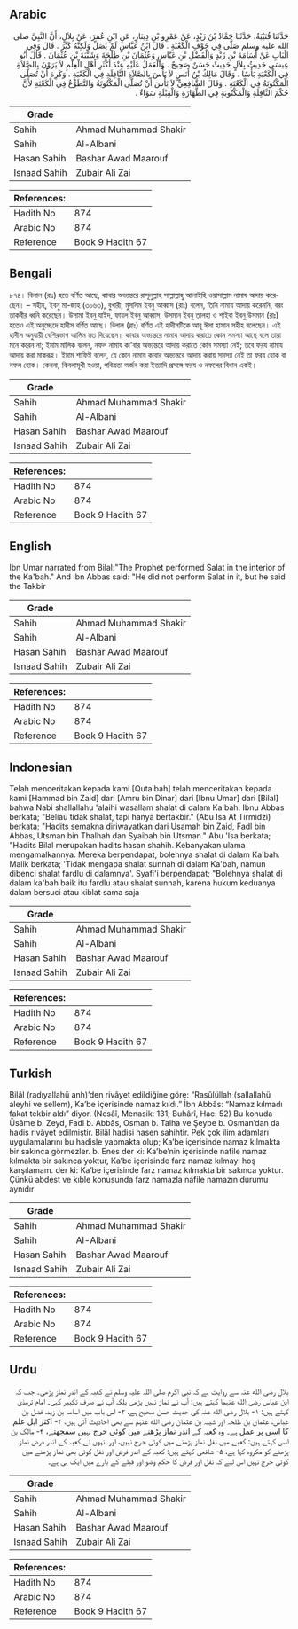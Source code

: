 ## Arabic


<div dir="rtl" lang="ar" style={{fontSize:'larger',backgroundColor:'#f8f9fa',padding:20}}>
حَدَّثَنَا قُتَيْبَةُ، حَدَّثَنَا حَمَّادُ بْنُ زَيْدٍ، عَنْ عَمْرِو بْنِ دِينَارٍ، عَنِ ابْنِ عُمَرَ، عَنْ بِلاَلٍ، أَنَّ النَّبِيَّ صلى الله عليه وسلم صَلَّى فِي جَوْفِ الْكَعْبَةِ ‏.‏ قَالَ ابْنُ عَبَّاسٍ لَمْ يُصَلِّ وَلَكِنَّهُ كَبَّرَ ‏.‏ قَالَ وَفِي الْبَابِ عَنْ أُسَامَةَ بْنِ زَيْدٍ وَالْفَضْلِ بْنِ عَبَّاسٍ وَعُثْمَانَ بْنِ طَلْحَةَ وَشَيْبَةَ بْنِ عُثْمَانَ ‏.‏ قَالَ أَبُو عِيسَى حَدِيثُ بِلاَلٍ حَدِيثٌ حَسَنٌ صَحِيحٌ ‏.‏ وَالْعَمَلُ عَلَيْهِ عِنْدَ أَكْثَرِ أَهْلِ الْعِلْمِ لاَ يَرَوْنَ بِالصَّلاَةِ فِي الْكَعْبَةِ بَأْسًا ‏.‏ وَقَالَ مَالِكُ بْنُ أَنَسٍ لاَ بَأْسَ بِالصَّلاَةِ النَّافِلَةِ فِي الْكَعْبَةِ ‏.‏ وَكَرِهَ أَنْ تُصَلَّى الْمَكْتُوبَةُ فِي الْكَعْبَةِ ‏.‏ وَقَالَ الشَّافِعِيُّ لاَ بَأْسَ أَنْ تُصَلَّى الْمَكْتُوبَةُ وَالتَّطَوُّعُ فِي الْكَعْبَةِ لأَنَّ حُكْمَ النَّافِلَةِ وَالْمَكْتُوبَةِ فِي الطَّهَارَةِ وَالْقِبْلَةِ سَوَاءٌ ‏.‏
</div>
<div style={{backgroundColor:'#f8f9fa',padding:20, marginBottom: 10}}><table> <thead> <tr> <th>Grade</th> <th></th> </tr> </thead> <tbody> <tr><td>Sahih</td><td>Ahmad Muhammad Shakir</td></tr><tr><td>Sahih</td><td>Al-Albani</td></tr><tr><td>Hasan Sahih</td><td>Bashar Awad Maarouf</td></tr><tr><td>Isnaad Sahih</td><td>Zubair Ali Zai</td></tr></tbody></table><table> <thead> <tr> <th>References:</th> <th></th> </tr> </thead> <tbody><tr><td>Hadith No</td><td>874</td></tr><tr><td>Arabic No</td><td>874</td></tr><tr><td>Reference</td><td>Book 9 Hadith 67</td></tr></tbody></table></div>

## Bengali


<div dir="ltr" lang="bn" style={{fontSize:'larger',backgroundColor:'#f8f9fa',padding:20}}>
৮৭৪। বিলাল (রাঃ) হতে বর্ণিত আছে, কাবার অভ্যন্তরে রাসূলুল্লাহ সাল্লাল্লাহু আলাইহি ওয়াসাল্লাম নামায আদায় করেছেন। – সহীহ, ইবনু মা-জাহ (৩০৬৩), বুখারী, মুসলিম ইবনু আব্বাস (রাঃ) বলেন, তিনি নামায আদায় করেননি, বরং তাকবীর ধ্বনি করেছেন। উসামা ইবনু যাইদ, ফাযল ইবনু আব্বাস, উসমান ইবনু তালহা ও শাইবা ইবনু উসমান (রাঃ) হতেও এই অনুচ্ছেদে হাদীস বর্ণিত আছে। বিলাল (রাঃ) বর্ণিত এই হাদীসটিকে আবূ ঈসা হাসান সহীহ বলেছেন। এই হাদীস অনুযায়ী বেশিরভাগ আলিম মত দিয়েছেন। কাবার অভ্যন্তরে নামায আদায় করাতে কোন সমস্যা আছে বলে তারা মনে করেন না; ইমাম মালিক বলেন, নফল নামায কা'বার অভ্যন্তরে আদায় করাতে কোন সমস্যা নেই; তবে ফরয নামায আদায় করা মাকরূহ। ইমাম শাফিঈ বলেন, যে কোন নামায কাবার অভ্যন্তরে আদায় করায় সমস্যা নেই তা ফরয হোক বা নফল হোক। কেননা, কিবলামূখী হওয়া, পবিত্রতা অর্জন করা ইত্যাদি প্রসঙ্গে ফরয ও নফলের বিধান একই।
</div>
<div style={{backgroundColor:'#f8f9fa',padding:20, marginBottom: 10}}><table> <thead> <tr> <th>Grade</th> <th></th> </tr> </thead> <tbody> <tr><td>Sahih</td><td>Ahmad Muhammad Shakir</td></tr><tr><td>Sahih</td><td>Al-Albani</td></tr><tr><td>Hasan Sahih</td><td>Bashar Awad Maarouf</td></tr><tr><td>Isnaad Sahih</td><td>Zubair Ali Zai</td></tr></tbody></table><table> <thead> <tr> <th>References:</th> <th></th> </tr> </thead> <tbody><tr><td>Hadith No</td><td>874</td></tr><tr><td>Arabic No</td><td>874</td></tr><tr><td>Reference</td><td>Book 9 Hadith 67</td></tr></tbody></table></div>

## English


<div dir="ltr" lang="en" style={{fontSize:'larger',backgroundColor:'#f8f9fa',padding:20}}>
Ibn Umar narrated from Bilal:"The Prophet performed Salat in the interior of the Ka'bah." And Ibn Abbas said: "He did not perform Salat in it, but he said the Takbir
</div>
<div style={{backgroundColor:'#f8f9fa',padding:20, marginBottom: 10}}><table> <thead> <tr> <th>Grade</th> <th></th> </tr> </thead> <tbody> <tr><td>Sahih</td><td>Ahmad Muhammad Shakir</td></tr><tr><td>Sahih</td><td>Al-Albani</td></tr><tr><td>Hasan Sahih</td><td>Bashar Awad Maarouf</td></tr><tr><td>Isnaad Sahih</td><td>Zubair Ali Zai</td></tr></tbody></table><table> <thead> <tr> <th>References:</th> <th></th> </tr> </thead> <tbody><tr><td>Hadith No</td><td>874</td></tr><tr><td>Arabic No</td><td>874</td></tr><tr><td>Reference</td><td>Book 9 Hadith 67</td></tr></tbody></table></div>

## Indonesian


<div dir="ltr" lang="id" style={{fontSize:'larger',backgroundColor:'#f8f9fa',padding:20}}>
Telah menceritakan kepada kami [Qutaibah] telah menceritakan kepada kami [Hammad bin Zaid] dari [Amru bin Dinar] dari [Ibnu Umar] dari [Bilal] bahwa Nabi shallallahu 'alaihi wasallam shalat di dalam Ka'bah. Ibnu Abbas berkata; "Beliau tidak shalat, tapi hanya bertakbir." (Abu Isa At Tirmidzi) berkata; "Hadits semakna diriwayatkan dari Usamah bin Zaid, Fadl bin Abbas, Utsman bin Thalhah dan Syaibah bin Utsman." Abu 'Isa berkata; "Hadits Bilal merupakan hadits hasan shahih. Kebanyakan ulama mengamalkannya. Mereka berpendapat, bolehnya shalat di dalam Ka'bah. Malik berkata; 'Tidak mengapa shalat sunnah di dalam Ka'bah, namun dibenci shalat fardlu di dalamnya'. Syafi'i berpendapat; "Bolehnya shalat di dalam ka'bah baik itu fardlu atau shalat sunnah, karena hukum keduanya dalam bersuci atau kiblat sama saja
</div>
<div style={{backgroundColor:'#f8f9fa',padding:20, marginBottom: 10}}><table> <thead> <tr> <th>Grade</th> <th></th> </tr> </thead> <tbody> <tr><td>Sahih</td><td>Ahmad Muhammad Shakir</td></tr><tr><td>Sahih</td><td>Al-Albani</td></tr><tr><td>Hasan Sahih</td><td>Bashar Awad Maarouf</td></tr><tr><td>Isnaad Sahih</td><td>Zubair Ali Zai</td></tr></tbody></table><table> <thead> <tr> <th>References:</th> <th></th> </tr> </thead> <tbody><tr><td>Hadith No</td><td>874</td></tr><tr><td>Arabic No</td><td>874</td></tr><tr><td>Reference</td><td>Book 9 Hadith 67</td></tr></tbody></table></div>

## Turkish


<div dir="ltr" lang="tr" style={{fontSize:'larger',backgroundColor:'#f8f9fa',padding:20}}>
Bilâl (radıyallahü anh)’den rivâyet edildiğine göre: “Rasûlüllah (sallallahü aleyhi ve sellem), Ka’be içerisinde namaz kıldı.” İbn Abbâs: “Namaz kılmadı fakat tekbir aldı” diyor. (Nesâî, Menasik: 131; Buhârî, Hac: 52) Bu konuda Üsâme b. Zeyd, Fadl b. Abbâs, Osman b. Talha ve Şeybe b. Osman’dan da hadis rivâyet edilmiştir. Bilâl hadisi hasen sahihtir. Pek çok ilim adamları uygulamalarını bu hadisle yapmakta olup; Ka’be içerisinde namaz kılmakta bir sakınca görmezler. b. Enes der ki: Ka’be’nin içerisinde nafile namaz kılmakta bir sakınca yoktur, Ka’be içerisinde farz namaz kılmayı hoş karşılamam. der ki: Ka’be içerisinde farz namaz kılmakta bir sakınca yoktur. Çünkü abdest ve kıble konusunda farz namazla nafile namazın durumu aynıdır
</div>
<div style={{backgroundColor:'#f8f9fa',padding:20, marginBottom: 10}}><table> <thead> <tr> <th>Grade</th> <th></th> </tr> </thead> <tbody> <tr><td>Sahih</td><td>Ahmad Muhammad Shakir</td></tr><tr><td>Sahih</td><td>Al-Albani</td></tr><tr><td>Hasan Sahih</td><td>Bashar Awad Maarouf</td></tr><tr><td>Isnaad Sahih</td><td>Zubair Ali Zai</td></tr></tbody></table><table> <thead> <tr> <th>References:</th> <th></th> </tr> </thead> <tbody><tr><td>Hadith No</td><td>874</td></tr><tr><td>Arabic No</td><td>874</td></tr><tr><td>Reference</td><td>Book 9 Hadith 67</td></tr></tbody></table></div>

## Urdu


<div dir="rtl" lang="ur" style={{fontSize:'larger',backgroundColor:'#f8f9fa',padding:20}}>
بلال رضی الله عنہ سے روایت ہے کہ نبی اکرم صلی اللہ علیہ وسلم نے کعبہ کے اندر نماز پڑھی۔ جب کہ ابن عباس رضی الله عنہما کہتے ہیں: آپ نے نماز نہیں پڑھی بلکہ آپ نے صرف تکبیر کہی۔ امام ترمذی کہتے ہیں: ۱- بلال رضی الله عنہ کی حدیث حسن صحیح ہے، ۲- اس باب میں اسامہ بن زید، فضل بن عباس، عثمان بن طلحہ اور شیبہ بن عثمان رضی الله عنہم سے بھی احادیث آئی ہیں، ۳- اکثر اہل علم کا اسی پر عمل ہے۔ وہ کعبہ کے اندر نماز پڑھنے میں کوئی حرج نہیں سمجھتے، ۴- مالک بن انس کہتے ہیں: کعبے میں نفل نماز پڑھنے میں کوئی حرج نہیں، اور انہوں نے کعبہ کے اندر فرض نماز پڑھنے کو مکروہ کہا ہے، ۵- شافعی کہتے ہیں: کعبہ کے اندر فرض اور نفل کوئی بھی نماز پڑھنے میں کوئی حرج نہیں اس لیے کہ نفل اور فرض کا حکم وضو اور قبلے کے بارے میں ایک ہی ہے۔
</div>
<div style={{backgroundColor:'#f8f9fa',padding:20, marginBottom: 10}}><table> <thead> <tr> <th>Grade</th> <th></th> </tr> </thead> <tbody> <tr><td>Sahih</td><td>Ahmad Muhammad Shakir</td></tr><tr><td>Sahih</td><td>Al-Albani</td></tr><tr><td>Hasan Sahih</td><td>Bashar Awad Maarouf</td></tr><tr><td>Isnaad Sahih</td><td>Zubair Ali Zai</td></tr></tbody></table><table> <thead> <tr> <th>References:</th> <th></th> </tr> </thead> <tbody><tr><td>Hadith No</td><td>874</td></tr><tr><td>Arabic No</td><td>874</td></tr><tr><td>Reference</td><td>Book 9 Hadith 67</td></tr></tbody></table></div>